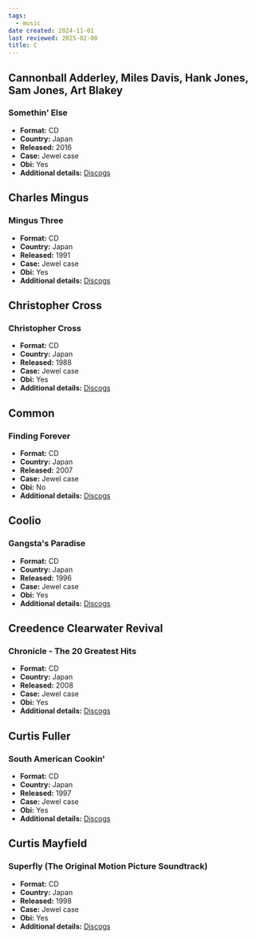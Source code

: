 ```yaml
---
tags:
  - music
date created: 2024-11-01
last reviewed: 2025-02-08
title: C
---
```


## Cannonball Adderley, Miles Davis, Hank Jones, Sam Jones, Art Blakey

### Somethin' Else

- **Format:** CD
- **Country:** Japan
- **Released:** 2016
- **Case:** Jewel case
- **Obi:** Yes
- **Additional details:** [Discogs](https://www.discogs.com/release/9282853-Cannonball-Adderley-Miles-Davis-Hank-Jones-Sam-Jones-Art-Blakey-Somethin-Else)

## Charles Mingus

### Mingus Three

- **Format:** CD
- **Country:** Japan
- **Released:** 1991
- **Case:** Jewel case
- **Obi:** Yes
- **Additional details:** [Discogs](https://www.discogs.com/release/31852787-Charles-Mingus-Mingus-Three)

## Christopher Cross

### Christopher Cross

- **Format:** CD
- **Country:** Japan
- **Released:** 1988
- **Case:** Jewel case
- **Obi:** Yes
- **Additional details:** [Discogs](https://www.discogs.com/release/3688541-Christopher-Cross-Christopher-Cross)

## Common

### Finding Forever

- **Format:** CD
- **Country:** Japan
- **Released:** 2007
- **Case:** Jewel case
- **Obi:** No
- **Additional details:** [Discogs](https://www.discogs.com/release/3301232-Common-Finding-Forever)

## Coolio

### Gangsta's Paradise

- **Format:** CD
- **Country:** Japan
- **Released:** 1996
- **Case:** Jewel case
- **Obi:** Yes
- **Additional details:** [Discogs](https://www.discogs.com/release/7068046-Coolio-%E3%82%AF%E3%83%BC%E3%83%AA%E3%82%AA-Gangstas-Paradise)

## Creedence Clearwater Revival

### Chronicle - The 20 Greatest Hits

- **Format:** CD
- **Country:** Japan
- **Released:** 2008
- **Case:** Jewel case
- **Obi:** Yes
- **Additional details:** [Discogs](https://www.discogs.com/release/7338132-Creedence-Clearwater-Revival-Featuring-John-Fogerty-Chronicle-The-20-Greatest-Hits)

## Curtis Fuller

### South American Cookin'

- **Format:** CD
- **Country:** Japan
- **Released:** 1997
- **Case:** Jewel case
- **Obi:** Yes
- **Additional details:** [Discogs](https://www.discogs.com/release/7581173-The-Curtis-Fuller-Quintet-Featuring-Zoot-Sims-South-American-Cookin)

## Curtis Mayfield

### Superfly (The Original Motion Picture Soundtrack)

- **Format:** CD
- **Country:** Japan
- **Released:** 1998
- **Case:** Jewel case
- **Obi:** Yes
- **Additional details:** [Discogs](https://www.discogs.com/release/313018-Curtis-Mayfield-Superfly-The-Original-Motion-Picture-Soundtrack)
